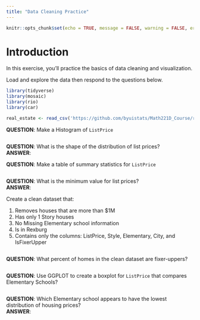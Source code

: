 ```yaml
---
title: "Data Cleaning Practice"
---
```

```r
knitr::opts_chunk$set(echo = TRUE, message = FALSE, warning = FALSE, error = TRUE)
```

# Introduction

In this exercise, you'll practice the basics of data cleaning and visualization.  

Load and explore the data then respond to the questions below.  


```r
library(tidyverse)
library(mosaic)
library(rio)
library(car)

real_estate <- read_csv('https://github.com/byuistats/Math221D_Course/raw/refs/heads/main/Data/MadisonCountyRealEstateA.csv')

```

__QUESTION__:  Make a Histogram of `ListPrice`

```r


```

__QUESTION__:  What is the shape of the distribution of list prices?  
__ANSWER__:  


__QUESTION__:  Make a table of summary statistics for `ListPrice`

```r


```



__QUESTION__:  What is the minimum value for list prices?  
__ANSWER__:  



Create a clean dataset that:

  1. Removes houses that are more than $1M
  2. Has only 1 Story houses
  3. No Missing Elementary school information
  4. Is in Rexburg
  5. Contains only the columns: ListPrice, Style, Elementary, City, and IsFixerUpper
  
  
```r


```


__QUESTION__:  What percent of homes in the clean dataset are fixer-uppers?

```r



```

__QUESTION__:  Use GGPLOT to create a boxplot for `ListPrice` that compares Elementary Schools?  


```r



```


__QUESTION__:  Which Elementary school appears to have the lowest distribution of housing prices?  
__ANSWER__:  
